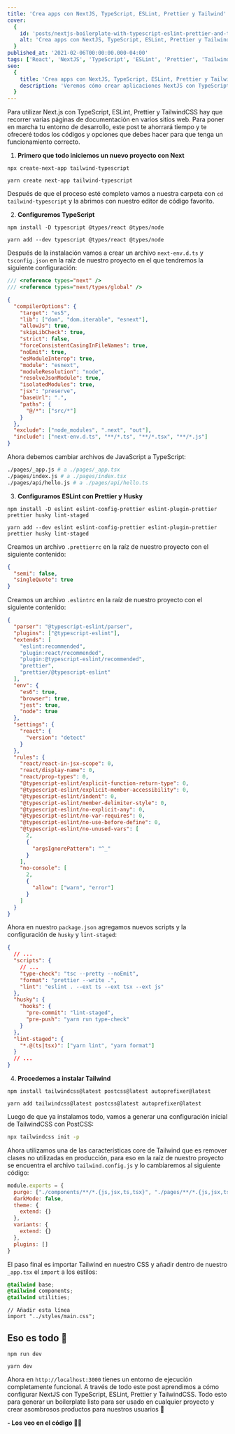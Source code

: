 ```yaml
---
title: 'Crea apps con NextJS, TypeScript, ESLint, Prettier y Tailwind'
cover:
  {
    id: 'posts/nextjs-boilerplate-with-typescript-eslint-prettier-and-tailwindcss/banner',
    alt: 'Crea apps con NextJS, TypeScript, ESLint, Prettier y Tailwind',
  }
published_at: '2021-02-06T00:00:00.000-04:00'
tags: ['React', 'NextJS', 'TypeScript', 'ESLint', 'Prettier', 'TailwindCSS']
seo:
  {
    title: 'Crea apps con NextJS, TypeScript, ESLint, Prettier y Tailwind',
    description: 'Veremos cómo crear aplicaciones NextJS con TypeScript, ESLint, Prettier y TailwindCSS para tener proyectos lo más rápido posible y listos para trabajar.',
  }
---
```


Para utilizar Next.js con TypeScript, ESLint, Prettier y TailwindCSS hay que recorrer varias páginas de documentación en varios sitios web. Para poner en marcha tu entorno de desarrollo, este post te ahorrará tiempo y te ofreceré todos los códigos y opciones que debes hacer para que tenga un funcionamiento correcto.

1. **Primero que todo iniciemos un nuevo proyecto con Next**

```bash:npm
npx create-next-app tailwind-typescript
```

```bash:yarn
yarn create next-app tailwind-typescript
```

Después de que el proceso esté completo vamos a nuestra carpeta con `cd tailwind-typescript` y la abrimos con nuestro editor de código favorito.

2. **Configuremos TypeScript**

```bash:npm
npm install -D typescript @types/react @types/node
```

```bash:yarn
yarn add --dev typescript @types/react @types/node
```

Después de la instalación vamos a crear un archivo `next-env.d.ts` y `tsconfig.json` en la raíz de nuestro proyecto en el que tendremos la siguiente configuración:

```ts:next-env.d.ts
/// <reference types="next" />
/// <reference types="next/types/global" />
```

```json:tsconfig.json
{
  "compilerOptions": {
    "target": "es5",
    "lib": ["dom", "dom.iterable", "esnext"],
    "allowJs": true,
    "skipLibCheck": true,
    "strict": false,
    "forceConsistentCasingInFileNames": true,
    "noEmit": true,
    "esModuleInterop": true,
    "module": "esnext",
    "moduleResolution": "node",
    "resolveJsonModule": true,
    "isolatedModules": true,
    "jsx": "preserve",
    "baseUrl": ".",
    "paths": {
      "@/*": ["src/*"]
    }
  },
  "exclude": ["node_modules", ".next", "out"],
  "include": ["next-env.d.ts", "**/*.ts", "**/*.tsx", "**/*.js"]
}
```

Ahora debemos cambiar archivos de JavaScript a TypeScript:

```bash
./pages/_app.js # a ./pages/_app.tsx
./pages/index.js # a ./pages/index.tsx
./pages/api/hello.js # a ./pages/api/hello.ts
```

3. **Configuramos ESLint con Prettier y Husky**

```bash:npm
npm install -D eslint eslint-config-prettier eslint-plugin-prettier prettier husky lint-staged
```

```bash:yarn
yarn add --dev eslint eslint-config-prettier eslint-plugin-prettier prettier husky lint-staged
```

Creamos un archivo `.prettierrc` en la raíz de nuestro proyecto con el siguiente contenido:

```json
{
  "semi": false,
  "singleQuote": true
}
```

Creamos un archivo `.eslintrc` en la raíz de nuestro proyecto con el siguiente contenido:

```json
{
  "parser": "@typescript-eslint/parser",
  "plugins": ["@typescript-eslint"],
  "extends": [
    "eslint:recommended",
    "plugin:react/recommended",
    "plugin:@typescript-eslint/recommended",
    "prettier",
    "prettier/@typescript-eslint"
  ],
  "env": {
    "es6": true,
    "browser": true,
    "jest": true,
    "node": true
  },
  "settings": {
    "react": {
      "version": "detect"
    }
  },
  "rules": {
    "react/react-in-jsx-scope": 0,
    "react/display-name": 0,
    "react/prop-types": 0,
    "@typescript-eslint/explicit-function-return-type": 0,
    "@typescript-eslint/explicit-member-accessibility": 0,
    "@typescript-eslint/indent": 0,
    "@typescript-eslint/member-delimiter-style": 0,
    "@typescript-eslint/no-explicit-any": 0,
    "@typescript-eslint/no-var-requires": 0,
    "@typescript-eslint/no-use-before-define": 0,
    "@typescript-eslint/no-unused-vars": [
      2,
      {
        "argsIgnorePattern": "^_"
      }
    ],
    "no-console": [
      2,
      {
        "allow": ["warn", "error"]
      }
    ]
  }
}
```

Ahora en nuestro `package.json` agregamos nuevos scripts y la configuración de `husky` y `lint-staged`:

```json
{
  // ...
  "scripts": {
    // ...
    "type-check": "tsc --pretty --noEmit",
    "format": "prettier --write .",
    "lint": "eslint . --ext ts --ext tsx --ext js"
  },
  "husky": {
    "hooks": {
      "pre-commit": "lint-staged",
      "pre-push": "yarn run type-check"
    }
  },
  "lint-staged": {
    "*.@(ts|tsx)": ["yarn lint", "yarn format"]
  }
  // ...
}
```

4. **Procedemos a instalar Tailwind**

```bash:npm
npm install tailwindcss@latest postcss@latest autoprefixer@latest
```

```bash:yarn
yarn add tailwindcss@latest postcss@latest autoprefixer@latest
```

Luego de que ya instalamos todo, vamos a generar una configuración inicial de TailwindCSS con PostCSS:

```bash
npx tailwindcss init -p
```

Ahora utilizamos una de las características core de Tailwind que es remover clases no utilizadas en producción, para eso en la raíz de nuestro proyecto se encuentra el archivo `tailwind.config.js` y lo cambiaremos al siguiente código:

```js:tailwind.config.js
module.exports = {
  purge: ["./components/**/*.{js,jsx,ts,tsx}", "./pages/**/*.{js,jsx,ts,tsx}"],
  darkMode: false,
  theme: {
    extend: {}
  },
  variants: {
    extend: {}
  },
  plugins: []
}
```

El paso final es importar Tailwind en nuestro CSS y añadir dentro de nuestro `_app.tsx` el `import` a los estilos:

```css:./styles/main.css
@tailwind base;
@tailwind components;
@tailwind utilities;
```

```tsx:./pages/_app.tsx
// Añadir esta línea
import "../styles/main.css";
```

## Eso es todo 🤯

```bash:npm
npm run dev
```

```bash:yarn
yarn dev
```

Ahora en `http://localhost:3000` tienes un entorno de ejecución completamente funcional. A través de todo este post aprendimos a cómo configurar NextJS con TypeScript, ESLint, Prettier y TailwindCSS. Todo esto para generar un boilerplate listo para ser usado en cualquier proyecto y crear asombrosos productos para nuestros usuarios 🚀

**- Los veo en el código 👨‍💻**
